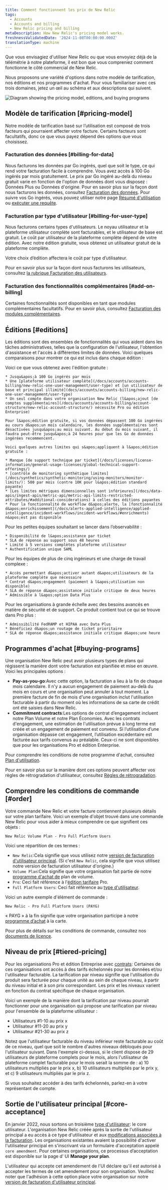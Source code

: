 ```yaml
---
title: Comment fonctionnent les prix de New Relic
tags:
  - Accounts
  - Accounts and billing
  - New Relic pricing and billing
metaDescription: How New Relic's pricing model works.
freshnessValidatedDate: '2024-11-08T00:00:00.000Z'
translationType: machine
---
```


Que vous envisagiez d&apos;utiliser New Relic ou que vous envoyiez déjà de la télémétrie à notre plateforme, il est bon que vous compreniez comment fonctionne le côté commercial de New Relic.

Nous proposons une variété d&apos;options dans notre modèle de tarification, nos éditions et nos programmes d&apos;achat. Pour vous familiariser avec ces trois domaines, jetez un œil au schéma et aux descriptions qui suivent.

<img title="Diagram showing the pricing model, editions, and buying programs" alt="Diagram showing the pricing model, editions, and buying programs" src="/images/accounts_diagram_pricing-diagram.webp" />

## Modèle de tarification [#pricing-model]

Notre modèle de tarification basé sur l’utilisation est composé de trois facteurs qui pourraient affecter votre facture. Certains facteurs sont facultatifs, donc ce que vous payez dépend des options que vous choisissez.

### Facturation des données [#billing-for-data]

Nous facturons les données par Go ingérés, quel que soit le type, ce qui rend votre facturation facile à comprendre. Vous avez accès à 100 Go ingérés par mois gratuitement. Le prix par Go ingéré au-delà du niveau gratuit varie en fonction de l&apos;option de données dont vous disposez : Données Plus ou Données d&apos;origine. Pour en savoir plus sur la façon dont nous facturons les données, consultez [Facturation des données](/docs/accounts/accounts-billing/new-relic-one-pricing-billing/data-ingest-billing). Pour suivre vos Go ingérés, vous pouvez utiliser notre page [Résumé d&apos;utilisation](/docs/accounts/accounts-billing/new-relic-one-pricing-billing/usage-ui) ou [exécuter une requête](/docs/accounts/accounts-billing/new-relic-one-pricing-billing/usage-queries-alerts).

### Facturation par type d&apos;utilisateur [#billing-for-user-type]

Nous facturons certains types d&apos;utilisateurs. Le noyau utilisateur et la plateforme utilisateur complète sont facturables, et le utilisateur de base est gratuit. Le coût par utilisateur de la plateforme complète dépend de votre édition. Avec notre édition gratuite, vous obtenez un utilisateur gratuit de la plateforme complète.

<Callout variant="tip">
  Votre choix d’édition affectera le coût par type d’utilisateur.
</Callout>

Pour en savoir plus sur la façon dont nous facturons les utilisateurs, consultez [la rubrique Facturation des utilisateurs](/docs/accounts/accounts-billing/new-relic-one-pricing-billing/user-count-billing).

### Facturation des fonctionnalités complémentaires [#add-on-billing]

Certaines fonctionnalités sont disponibles en tant que modules complémentaires facultatifs. Pour en savoir plus, consultez [Facturation des modules complémentaires](/docs/accounts/accounts-billing/new-relic-one-pricing-billing/add-on-billing).

## Éditions [#editions]

Les éditions sont des ensembles de fonctionnalités qui vous aident dans les tâches administratives, telles que la configuration de l&apos;utilisateur, l&apos;obtention d&apos;assistance et l&apos;accès à différentes limites de données. Voici quelques comparaisons pour montrer ce qui est inclus dans chaque édition :

<CollapserGroup>
  <Collapser id="free-edition" title="Gratuit">
    Voici ce que vous obtenez avec l&apos;édition gratuite :

    * Jusqu&apos;à 100 Go ingérés par mois
    * Une [plateforme utilisateur complète](/docs/accounts/accounts-billing/new-relic-one-user-management/user-type) et [un utilisateur de base et principal illimité](docs/accounts/accounts-billing/new-relic-one-user-management/user-type)
    * Un seul compte dans votre organisation New Relic (l&apos;ajout [de comptes supplémentaires](/docs/accounts/accounts-billing/account-structure/new-relic-account-structure/) nécessite Pro ou édition Enterprise)

    Pour l&apos;édition gratuite, si vos données dépassent 100 Go ingérées au cours d&apos;un mois calendaire, les données supplémentaires sont désactivées jusqu&apos;au mois suivant. Au début du mois suivant, il faudra peut-être jusqu&apos;à 24 heures pour que les Go de données ingérées recommencent.

    Voici quelques autres limites qui s&apos;appliquent à l&apos;édition gratuite :

    * Manque [de support technique par ticket](/docs/licenses/license-information/general-usage-licenses/global-technical-support-offerings/)
    * [contrôle de monitoring synthétique limites](/docs/synthetics/synthetic-monitoring/using-monitors/monitor-limits/): 500 par mois (contre 10K pour l&apos;édition standard payante)
    * [Les limites métriques dimensionnelles sont inférieures](/docs/data-apis/ingest-apis/metric-api/metric-api-limits-restricted-attributes/#additional-considerations) à celles des éditions payantes
    * Pour la fonctionnalité de workflow d&apos;alerte, la [fonctionnalité d&apos;enrichissement](/docs/alerts-applied-intelligence/applied-intelligence/incident-workflows/incident-workflows/#enrichments) n&apos;est pas disponible
  </Collapser>

  <Collapser id="standard-edition" title="Standard">
    Pour les petites équipes souhaitant se lancer dans l’observabilité :

    * Disponibilité de l&apos;assistance par ticket
    * SLA de réponse au support sous 48 heures
    * Limité à 5 versions complètes plateforme utilisateur
    * Authentification unique SAML
  </Collapser>

  <Collapser id="pro-edition" title="Pro">
    Pour les équipes de plus de cinq ingénieurs et une charge de travail complexe :

    * Accès permettant d&apos;activer autant d&apos;utilisateurs de la plateforme complète que nécessaire
    * Contrat d&apos;engagement (paiement à l&apos;utilisation non disponible)
    * SLA de réponse d&apos;assistance initiale critique de deux heures
    * Admissible à l&apos;option Data Plus
  </Collapser>

  <Collapser id="enterprise-edition" title="Enterprise">
    Pour les organisations à grande échelle avec des besoins avancés en matière de sécurité et de support. Ce produit contient tout ce qui se trouve dans Pro plus :

    * Admissibilité FedRAMP et HIPAA avec Data Plus
    * Bénéficiez d&apos;un routage de ticket prioritaire
    * SLA de réponse d&apos;assistance initiale critique d&apos;une heure
  </Collapser>
</CollapserGroup>

## Programmes d&apos;achat [#buying-programs]

Une organisation New Relic peut avoir plusieurs types de plans qui régissent la manière dont votre facturation est planifiée et mise en œuvre. Voici les principales options :

* <DNT>**Pay-as-you-go**</DNT>:Avec cette option, la facturation a lieu à la fin de chaque mois calendaire. Il n&apos;y a aucun engagement de paiement au-delà du mois en cours et une organisation peut annuler à tout moment. La première facture de fin de mois d&apos;une organisation inclut l&apos;utilisation facturable à partir du moment où les informations de sa carte de crédit ont été saisies dans New Relic.
* <DNT>**Commitment contracts**</DNT>:Les options de contrat d’engagement incluent notre Plan Volume et notre Plan Économies. Avec les contrats d&apos;engagement, une estimation de l&apos;utilisation prévue à long terme est créée et un engagement de paiement est convenu. Si l’utilisation d’une organisation dépasse cet engagement, l’utilisation excédentaire est facturée aux tarifs convenus au préalable. Ceux-ci ne sont disponibles que pour les organisations Pro et édition Enterprise.

Pour comprendre les conditions de notre programme d&apos;achat, consultez [Plan d&apos;utilisation](/docs/licenses/license-information/usage-plans/new-relic-usage-plan).

Pour en savoir plus sur la manière dont ces options peuvent affecter vos règles de rétrogradation d&apos;utilisateur, consultez [Règles de rétrogradation](/docs/accounts/accounts-billing/new-relic-one-pricing-billing/user-count-billing#user-downgrade-rules).

## Comprendre les conditions de commande [#order]

Votre commande New Relic et votre facture contiennent plusieurs détails sur votre plan tarifaire. Voici un exemple d&apos;objet trouvé dans une commande New Relic pour vous aider à mieux comprendre ce que signifient ces objets :

```
New Relic Volume Plan - Pro Full Platform Users
```

Voici une répartition de ces termes :

* `New Relic`:Cela signifie que vous utilisez notre [version de facturation d&apos;utilisateur principal](/docs/accounts/accounts-billing/new-relic-one-pricing-billing/user-count-billing/#pricing-versions). (Si c&apos;est `New Relic`, cela signifie que vous utilisez notre version de facturation utilisateur d&apos;origine.)
* `Volume Plan`:Cela signifie que votre organisation fait partie de notre [programme d&apos;achat de](#buying-programs) plan de volume.
* `Pro`: Ceci fait référence à l&apos;[édition tarifaire](#editions) Pro.
* `Full Platform Users`: Ceci fait référence au [type d&apos;utilisateur](/docs/accounts/accounts-billing/new-relic-one-user-management/user-type).

Voici un autre exemple d&apos;élément de commande :

```
New Relic - Pro Full Platform Users (PAYG)
```

« PAYG » à la fin signifie que votre organisation participe à notre [programme d’achat](#usage-plans) à la carte.

Pour plus de détails sur les conditions de commande, consultez nos [documents de licence](/docs/licenses/license-information/usage-plans/new-relic-one-usage-plan-descriptions).

## Niveau de prix [#tiered-pricing]

Pour les organisations Pro et édition Entreprise avec [contrats](#buying-programs): Certaines de ces organisations ont accès à des tarifs échelonnés pour les données et/ou l&apos;utilisateur facturable. La tarification par niveau signifie que l&apos;utilisation du produit sera facturée pour chaque unité au sein de chaque niveau, à partir du niveau initial et à son prix correspondant. Les prix et les niveaux varient en fonction du contrat spécifique de chaque organisation.

Voici un exemple de la manière dont la tarification par niveau pourrait fonctionner pour une organisation qui propose une tarification par niveau pour l&apos;ensemble de la plateforme utilisateur :

* Utilisateurs #1-10 au prix x
* Utilisateur #11-20 au prix y
* Utilisateur #21-30 au prix z

Notez que l&apos;utilisateur facturable du niveau inférieur reste facturable au coût de ce niveau, quel que soit le nombre d&apos;autres niveaux débloqués pour l&apos;utilisateur suivant. Dans l&apos;exemple ci-dessus, si le client dispose de 29 utilisateurs de plateforme complets pour le mois, alors l&apos;utilisateur de plateforme complet facturable pour le mois serait la somme de : a) 10 utilisateurs multipliés par le prix x, b) 10 utilisateurs multipliés par le prix y, et c) 9 utilisateurs multipliés par le prix z.

Si vous souhaitez accéder à des tarifs échelonnés, parlez-en à votre représentant de compte.

## Sortie de l&apos;utilisateur principal [#core-acceptance]

En janvier 2022, nous sortons un troisième [type d&apos;utilisateur](/docs/accounts/accounts-billing/new-relic-one-user-management/user-type): le core utilisateur. L&apos;organisation New Relic créée après la sortie de l&apos;utilisateur principal a eu accès à ce type d&apos;utilisateur et aux [modifications associées à la facturation](/docs/accounts/accounts-billing/new-relic-one-pricing-billing/user-count-billing/#pricing-versions). Les organisations existantes avaient la possibilité d&apos;activer l&apos;utilisateur principal en s&apos;inscrivant via un formulaire d&apos;acceptation appelé `core amendment`. Pour certaines organisations, ce processus d’acceptation est disponible sur la page d’ UI <DNT>**Manage your plan**</DNT>.

L&apos;utilisateur qui accepte cet amendement de l&apos;UI déclare qu&apos;il est autorisé à accepter les termes de cet amendement pour son organisation. Veuillez noter que l&apos;adhésion à cette option place votre organisation sur notre [version de facturation d&apos;utilisateur principal](/docs/accounts/accounts-billing/new-relic-one-pricing-billing/user-count-billing/#pricing-versions).